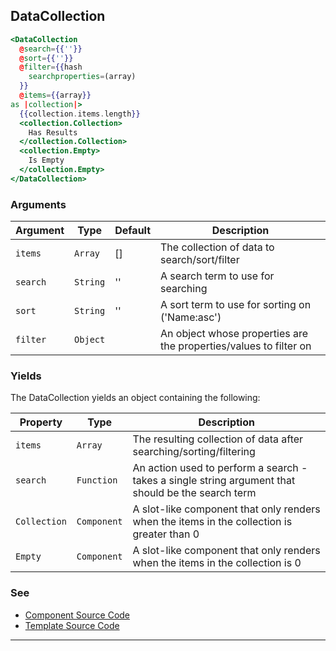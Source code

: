 ## DataCollection

```hbs
<DataCollection
  @search={{''}}
  @sort={{''}}
  @filter={{hash
    searchproperties=(array)
  }}
  @items={{array}}
as |collection|>
  {{collection.items.length}}
  <collection.Collection>
    Has Results
  </collection.Collection>
  <collection.Empty>
    Is Empty
  </collection.Empty>
</DataCollection>
```

### Arguments

| Argument | Type | Default | Description |
| --- | --- | --- | --- |
| `items` | `Array` | [] | The collection of data to search/sort/filter |
| `search` | `String` | '' | A search term to use for searching |
| `sort` | `String` | '' | A sort term to use for sorting on ('Name:asc') |
| `filter` | `Object` |  | An object whose properties are the properties/values to filter on |

### Yields

The DataCollection yields an object containing the following:

| Property | Type | Description |
| --- | --- | --- |
| `items` | `Array` | The resulting collection of data after searching/sorting/filtering |
| `search` | `Function` | An action used to perform a search - takes a single string argument that should be the search term |
| `Collection` | `Component` | A slot-like component that only renders when the items in the collection is greater than 0 |
| `Empty` | `Component` | A slot-like component that only renders when the items in the collection is 0 |

### See

- [Component Source Code](./index.js)
- [Template Source Code](./index.hbs)

---
